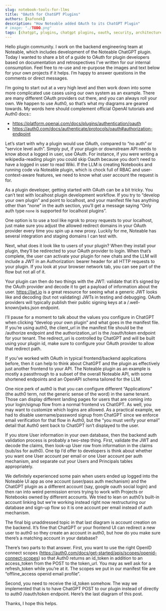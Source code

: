 ```yaml
---
slug: notebook-tools-for-llms
title: "OAuth for ChatGPT Plugins"
authors: [kafonek]
description: "How Noteable added OAuth to its ChatGPT Plugin"
# image: "./TODO.png"
tags: [chatgpt, plugins, chatgpt plugins, oauth, security, architecture]
---
```


Hello plugin community. I work on the backend engineering team at Noteable, which includes development of the Noteable ChatGPT plugin. Today I wanted to share a bit of a guide to OAuth for plugin developers based on documentation and retrospectives I’ve written for our internal consumption. Feel free to re-use and re-purpose the images and text below for your own projects if it helps. I’m happy to answer questions in the comments or direct messages.

I’m going to start out at a very high level and then work down into some more complicated use cases using our own system as an example. There are many different OAuth providers out there, and you can always roll your own. We happen to use Auth0, so that’s what my diagrams are geared towards. My words here should complement official OpenAI tutorials and Auth0 docs::

- https://platform.openai.com/docs/plugins/authentication/oauth
- https://auth0.com/docs/authenticate/protocols/oauth#authorization-endpoint

Let’s start with why a plugin would use OAuth, compared to “no auth” or “service level auth”. Simply put, if your plugin or downstream API needs to know about a logged in user, use OAuth. For instance, if you were writing a wikipedia-reading plugin you could skip Oauth because you don’t need to have a logged in user to read Wiki. If the LLM is creating Notebooks and running code via Noteable plugin, which is chock full of RBAC and user-context-aware features, we need to know what user account the request is for.

As a plugin developer, getting started with OAuth can be a bit tricky. You can’t test with localhost plugin development workflow. If you try to “develop your own plugin” and point to localhost, and your manifest file has anything other than “none” in the auth section, you’ll get a message saying “Only auth type `none` is supported for localhost plugins”.

One option is to use a tool like ngrok to proxy requests to your localhost, just make sure you adjust the allowed redirect domains in your OAuth provider every time you spin up a new proxy. Luckily for me, Noteable has several integration and staging domains I can test with.

Next, what does it look like to users of your plugin? When they install your plugin, they’ll be redirected to your OAuth provider to login. When that’s complete, the user can activate your plugin for new chats and the LLM will include a JWT in an Authorization: bearer header for all HTTP requests to your plugin. If you look at your browser network tab, you can see part of the flow but not all of it.

Your plugin can then do two things with the JWT: validate that it’s signed by the OAuth provider and decode it to get a payload of information about the user. https://jwt.io is a great resource for seeing what a generic JWT looks like and decoding (but not validating) JWTs in testing and debugging. OAuth providers will typically publish their public signing keys at a /.well-known/jwks.json endpoint.

I’ll pause for a moment to talk about the values you configure in ChatGPT when clicking “develop your own plugin” and what goes in the manifest file. If you’re using auth0, the client_url in the manifest file should be the /authorize endpoint and the authorization_url is the /oauth/token endpoint for your tenant. The redirect_uri is controlled by ChatGPT and will be built using your plugin id, make sure to configure your OAuth provider to allow that redirect path.

If you’ve worked with OAuth in typical frontend/backend applications before, then it can help to think about ChatGPT and the plugin as effectively just another frontend to your API. The Noteable plugin as an example is mostly a passthrough to a subset of the overall Noteable API, with some shortened endpoints and an OpenAPI schema tailored for the LLM.

One nice perk of auth0 is that you can configure different “Applications” (the auth0 term, not the generic sense of the word) in the same tenant. Those can display different landing pages for users that are coming into your login/signup flow from a normal frontend vs ChatGPT. As well, you may want to customize which logins are allowed. As a practical example, we had to disable username/password signup from ChatGPT since we enforce email verification for that flow in Auth0, but the “you must verify your email” detail that Auth0 sent back to ChatGPT isn’t displayed to the user.

If you store User information in your own database, then the backend auth validation process is probably a two-step thing. First, validate the JWT and decode the claims, then look-up User row from information in the claims (sub/iss for auth0). One tip I’d offer to developers is think about whether you want one User account per email or one User account per auth mechanism, and separate out your Users and Principals tables appropriately.

We definitely experienced some pain when users ended up logged into the Noteable UI app as one account (user/pass auth mechanism) and the ChatGPT plugin as a different account (say, google oauth social login) and then ran into weird permission errors trying to work with Projects or Notebooks owned by different accounts. We tried to lean on auth0’s built-in account linking but we’re working instead right now restructuring our database and sign-up flow so it is one account per email instead of auth mechanism.

The final big unaddressed topic in that last diagram is account creation on the backend. It’s fine that ChatGPT or your frontend UI can redirect a new user to auth0 so they create an account in auth0, but how do you make sure there’s a matching account in your database?

There’s two parts to that answer. First, you want to use the right OpenID connect scopes (https://auth0.com/docs/get-started/apis/scopes/openid-connect-scopes) so that Auth0 returns an id_token in addition to an access_token from the POST to the token_url. You may as well ask for a refresh_token while you’re at it. The scopes we put in our manifest file are “offline_access openid email profile”.

Second, you need to receive the id_token somehow. The way we implemented that is to have ChatGPT POST to our plugin instead of directly to auth0 /oauth/token endpoint. Here’s the last diagram of this post.

Thanks, I hope this helps.
